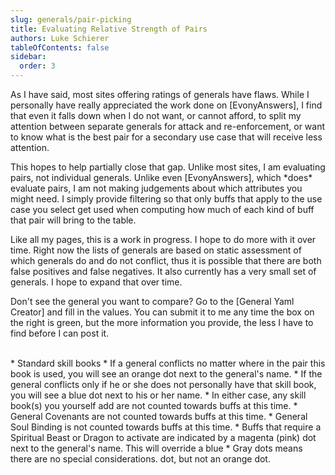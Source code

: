 ```yaml
---
slug: generals/pair-picking
title: Evaluating Relative Strength of Pairs
authors: Luke Schierer
tableOfContents: false
sidebar:
  order: 3
---
```


<CollapsibleSection title="Explanation">
    <p>
        As I have said, most sites offering ratings of generals have flaws.
        While I personally have really appreciated the work done on [EvonyAnswers],
        I find that even it falls down when I do not want, or cannot afford, to
        split my attention between separate generals for attack and
        re-enforcement, or want to know what is the best pair for a secondary
        use case that will receive less attention.
    </p>
    <p>
        This hopes to help partially close that gap.  Unlike most sites, I am
        evaluating pairs, not  individual generals.  Unlike even [EvonyAnswers],
        which *does* evaluate  pairs, I am not making judgements about which
        attributes you might need. I simply provide filtering so that only buffs
        that apply to the use case you select get used when computing how much
        of each kind of buff that pair will bring to the table.
    </p>
    <p>
        Like all my pages, this is a work in progress.  I hope to do more with
        it over time.   Right now the lists of generals are based on static
        assessment of which generals do and do not conflict, thus it is possible
        that there are both false positives and false negatives.  It also
        currently has a very small set of generals.   I hope to expand that
        over time.
    </p>
    <p>
        Don't see the general you want to compare?  Go to the [General Yaml Creator] and fill in the values.  You can submit it to me any time the box on the right is green, but the more information you provide, the less I have to find before I can post it.
    </p>
</CollapsibleSection >
<br/>
<CollapsibleSection title="Usage Key">
* Standard skill books
  * If a general conflicts no matter where in the pair this book is used, you 
    will see an orange dot next to the general's name.
  * If the general conflicts only if he or she does not personally have that 
    skill book, you will see a blue dot next to his or her name. 
  * In either case, any skill book(s) you yourself add are not counted towards
    buffs at this time.
* General Covenants are not counted towards buffs at this time.
* General Soul Binding is not counted towards buffs at this time. 
* Buffs that require a Spiritual Beast or Dragon to activate are indicated by
  a magenta (pink) dot next to the general's name.  This will override a blue
* Gray dots means there are no special considerations. 
  dot, but not an orange dot. 
</CollapsibleSection>

<AttackPairs generalClass='all'></AttackPairs>


[EvonyAnswers]: https://www.evonyanswers.com/

[General Yaml Creator]: <../../../reference/generalyaml/>
